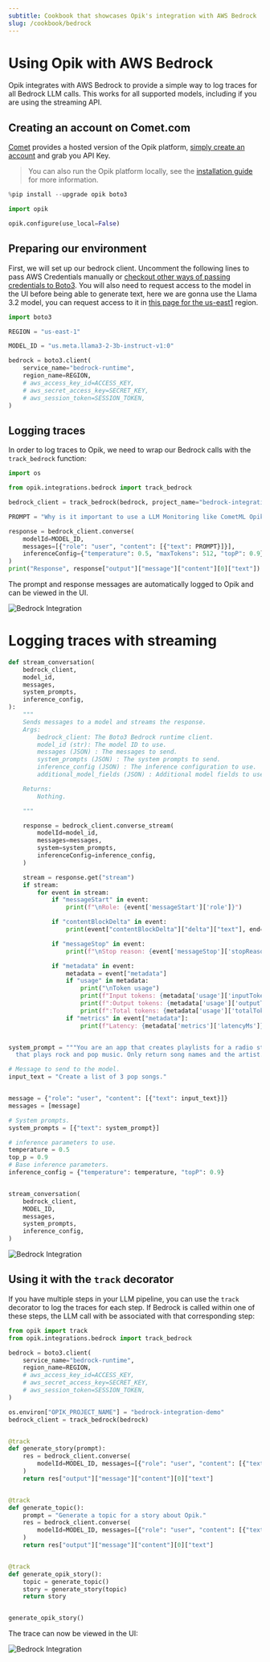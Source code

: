 ```yaml
---
subtitle: Cookbook that showcases Opik's integration with AWS Bedrock
slug: /cookbook/bedrock
---
```


# Using Opik with AWS Bedrock

Opik integrates with AWS Bedrock to provide a simple way to log traces for all Bedrock LLM calls. This works for all supported models, including if you are using the streaming API.

## Creating an account on Comet.com

[Comet](https://www.comet.com/site?from=llm&utm_source=opik&utm_medium=colab&utm_content=bedrock&utm_campaign=opik) provides a hosted version of the Opik platform, [simply create an account](https://www.comet.com/signup?from=llm&utm_source=opik&utm_medium=colab&utm_content=bedrock&utm_campaign=opik) and grab you API Key.

> You can also run the Opik platform locally, see the [installation guide](https://www.comet.com/docs/opik/self-host/overview/?from=llm&utm_source=opik&utm_medium=colab&utm_content=bedrock&utm_campaign=opik) for more information.

```python
%pip install --upgrade opik boto3
```

```python
import opik

opik.configure(use_local=False)
```

## Preparing our environment

First, we will set up our bedrock client. Uncomment the following lines to pass AWS Credentials manually or [checkout other ways of passing credentials to Boto3](https://boto3.amazonaws.com/v1/documentation/api/latest/guide/credentials.html). You will also need to request access to the model in the UI before being able to generate text, here we are gonna use the Llama 3.2 model, you can request access to it in [this page for the us-east1](https://us-east-1.console.aws.amazon.com/bedrock/home?region=us-east-1#/providers?model=meta.llama3-2-3b-instruct-v1:0) region.

```python
import boto3

REGION = "us-east-1"

MODEL_ID = "us.meta.llama3-2-3b-instruct-v1:0"

bedrock = boto3.client(
    service_name="bedrock-runtime",
    region_name=REGION,
    # aws_access_key_id=ACCESS_KEY,
    # aws_secret_access_key=SECRET_KEY,
    # aws_session_token=SESSION_TOKEN,
)
```

## Logging traces

In order to log traces to Opik, we need to wrap our Bedrock calls with the `track_bedrock` function:

```python
import os

from opik.integrations.bedrock import track_bedrock

bedrock_client = track_bedrock(bedrock, project_name="bedrock-integration-demo")
```

```python
PROMPT = "Why is it important to use a LLM Monitoring like CometML Opik tool that allows you to log traces and spans when working with LLM Models hosted on AWS Bedrock?"

response = bedrock_client.converse(
    modelId=MODEL_ID,
    messages=[{"role": "user", "content": [{"text": PROMPT}]}],
    inferenceConfig={"temperature": 0.5, "maxTokens": 512, "topP": 0.9},
)
print("Response", response["output"]["message"]["content"][0]["text"])
```

The prompt and response messages are automatically logged to Opik and can be viewed in the UI.

![Bedrock Integration](https://raw.githubusercontent.com/comet-ml/opik/main/apps/opik-documentation/documentation/static/img/cookbook/bedrock_trace_cookbook.png)

# Logging traces with streaming

```python
def stream_conversation(
    bedrock_client,
    model_id,
    messages,
    system_prompts,
    inference_config,
):
    """
    Sends messages to a model and streams the response.
    Args:
        bedrock_client: The Boto3 Bedrock runtime client.
        model_id (str): The model ID to use.
        messages (JSON) : The messages to send.
        system_prompts (JSON) : The system prompts to send.
        inference_config (JSON) : The inference configuration to use.
        additional_model_fields (JSON) : Additional model fields to use.

    Returns:
        Nothing.

    """

    response = bedrock_client.converse_stream(
        modelId=model_id,
        messages=messages,
        system=system_prompts,
        inferenceConfig=inference_config,
    )

    stream = response.get("stream")
    if stream:
        for event in stream:
            if "messageStart" in event:
                print(f"\nRole: {event['messageStart']['role']}")

            if "contentBlockDelta" in event:
                print(event["contentBlockDelta"]["delta"]["text"], end="")

            if "messageStop" in event:
                print(f"\nStop reason: {event['messageStop']['stopReason']}")

            if "metadata" in event:
                metadata = event["metadata"]
                if "usage" in metadata:
                    print("\nToken usage")
                    print(f"Input tokens: {metadata['usage']['inputTokens']}")
                    print(f":Output tokens: {metadata['usage']['outputTokens']}")
                    print(f":Total tokens: {metadata['usage']['totalTokens']}")
                if "metrics" in event["metadata"]:
                    print(f"Latency: {metadata['metrics']['latencyMs']} milliseconds")


system_prompt = """You are an app that creates playlists for a radio station
  that plays rock and pop music. Only return song names and the artist."""

# Message to send to the model.
input_text = "Create a list of 3 pop songs."


message = {"role": "user", "content": [{"text": input_text}]}
messages = [message]

# System prompts.
system_prompts = [{"text": system_prompt}]

# inference parameters to use.
temperature = 0.5
top_p = 0.9
# Base inference parameters.
inference_config = {"temperature": temperature, "topP": 0.9}


stream_conversation(
    bedrock_client,
    MODEL_ID,
    messages,
    system_prompts,
    inference_config,
)
```

![Bedrock Integration](https://raw.githubusercontent.com/comet-ml/opik/main/apps/opik-documentation/documentation/static/img/cookbook/bedrock_trace_streaming_cookbook.png)

## Using it with the `track` decorator

If you have multiple steps in your LLM pipeline, you can use the `track` decorator to log the traces for each step. If Bedrock is called within one of these steps, the LLM call with be associated with that corresponding step:

```python
from opik import track
from opik.integrations.bedrock import track_bedrock

bedrock = boto3.client(
    service_name="bedrock-runtime",
    region_name=REGION,
    # aws_access_key_id=ACCESS_KEY,
    # aws_secret_access_key=SECRET_KEY,
    # aws_session_token=SESSION_TOKEN,
)

os.environ["OPIK_PROJECT_NAME"] = "bedrock-integration-demo"
bedrock_client = track_bedrock(bedrock)


@track
def generate_story(prompt):
    res = bedrock_client.converse(
        modelId=MODEL_ID, messages=[{"role": "user", "content": [{"text": prompt}]}]
    )
    return res["output"]["message"]["content"][0]["text"]


@track
def generate_topic():
    prompt = "Generate a topic for a story about Opik."
    res = bedrock_client.converse(
        modelId=MODEL_ID, messages=[{"role": "user", "content": [{"text": prompt}]}]
    )
    return res["output"]["message"]["content"][0]["text"]


@track
def generate_opik_story():
    topic = generate_topic()
    story = generate_story(topic)
    return story


generate_opik_story()
```

The trace can now be viewed in the UI:

![Bedrock Integration](https://raw.githubusercontent.com/comet-ml/opik/main/apps/opik-documentation/documentation/static/img/cookbook/bedrock_trace_decorator_cookbook.png)
